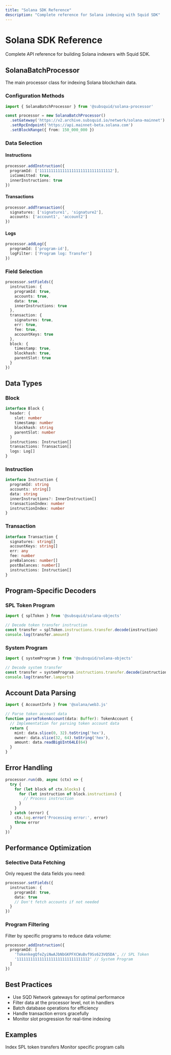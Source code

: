 ```yaml
---
title: "Solana SDK Reference"
description: "Complete reference for Solana indexing with Squid SDK"
---
```


# Solana SDK Reference

Complete API reference for building Solana indexers with Squid SDK.

## SolanaBatchProcessor

The main processor class for indexing Solana blockchain data.

### Configuration Methods

```typescript
import { SolanaBatchProcessor } from '@subsquid/solana-processor'

const processor = new SolanaBatchProcessor()
  .setGateway('https://v2.archive.subsquid.io/network/solana-mainnet')
  .setRpcEndpoint('https://api.mainnet-beta.solana.com')
  .setBlockRange({ from: 150_000_000 })
```

### Data Selection

#### Instructions
```typescript
processor.addInstruction({
  programId: ['11111111111111111111111111111112'],
  isCommitted: true,
  innerInstructions: true
})
```

#### Transactions
```typescript
processor.addTransaction({
  signatures: ['signature1', 'signature2'],
  accounts: ['account1', 'account2']
})
```

#### Logs
```typescript
processor.addLog({
  programId: ['program-id'],
  logFilter: ['Program log: Transfer']
})
```

### Field Selection

```typescript
processor.setFields({
  instruction: {
    programId: true,
    accounts: true,
    data: true,
    innerInstructions: true
  },
  transaction: {
    signatures: true,
    err: true,
    fee: true,
    accountKeys: true
  },
  block: {
    timestamp: true,
    blockhash: true,
    parentSlot: true
  }
})
```

## Data Types

### Block
```typescript
interface Block {
  header: {
    slot: number
    timestamp: number
    blockhash: string
    parentSlot: number
  }
  instructions: Instruction[]
  transactions: Transaction[]
  logs: Log[]
}
```

### Instruction
```typescript
interface Instruction {
  programId: string
  accounts: string[]
  data: string
  innerInstructions?: InnerInstruction[]
  transactionIndex: number
  instructionIndex: number
}
```

### Transaction
```typescript
interface Transaction {
  signatures: string[]
  accountKeys: string[]
  err: any
  fee: number
  preBalances: number[]
  postBalances: number[]
  instructions: Instruction[]
}
```

## Program-Specific Decoders

### SPL Token Program
```typescript
import { splToken } from '@subsquid/solana-objects'

// Decode token transfer instruction
const transfer = splToken.instructions.transfer.decode(instruction)
console.log(transfer.amount)
```

### System Program
```typescript
import { systemProgram } from '@subsquid/solana-objects'

// Decode system transfer
const transfer = systemProgram.instructions.transfer.decode(instruction)
console.log(transfer.lamports)
```

## Account Data Parsing

```typescript
import { AccountInfo } from '@solana/web3.js'

// Parse token account data
function parseTokenAccount(data: Buffer): TokenAccount {
  // Implementation for parsing token account data
  return {
    mint: data.slice(0, 32).toString('hex'),
    owner: data.slice(32, 64).toString('hex'),
    amount: data.readBigUInt64LE(64)
  }
}
```

## Error Handling

```typescript
processor.run(db, async (ctx) => {
  try {
    for (let block of ctx.blocks) {
      for (let instruction of block.instructions) {
        // Process instruction
      }
    }
  } catch (error) {
    ctx.log.error('Processing error:', error)
    throw error
  }
})
```

## Performance Optimization

### Selective Data Fetching
Only request the data fields you need:

```typescript
processor.setFields({
  instruction: {
    programId: true,
    data: true
    // Don't fetch accounts if not needed
  }
})
```

### Program Filtering
Filter by specific programs to reduce data volume:

```typescript
processor.addInstruction({
  programId: [
    'TokenkegQfeZyiNwAJbNbGKPFXCWuBvf9Ss623VQ5DA', // SPL Token
    '11111111111111111111111111111112' // System Program
  ]
})
```

## Best Practices

- Use SQD Network gateways for optimal performance
- Filter data at the processor level, not in handlers
- Batch database operations for efficiency
- Handle transaction errors gracefully
- Monitor slot progression for real-time indexing

## Examples

<CardGroup cols={2}>
  <Card title="Token Transfers" href="/en/sdk/solana/examples/token-transfers">
    Index SPL token transfers
  </Card>
  <Card title="Program Interactions" href="/en/sdk/solana/examples/programs">
    Monitor specific program calls
  </Card>
</CardGroup>
